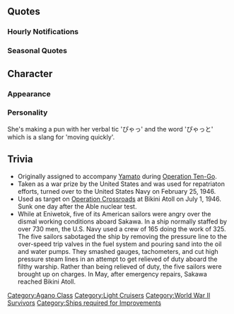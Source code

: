 {{ShipPageHeader}}

==Quotes==
{{ShipQuotes
|Introduction = ぴゃん♪　阿賀野型軽巡四番艦、酒匂です！司令、よろしくね！
|Introduction/En = Pyan♪ The fourth Agano class Light Cruiser, Sakawa! Commander, nice to meet you!

|Library = 阿賀野型軽巡姉妹の末っ子、四番艦の酒匂だよ。<br>生まれるのが遅すぎたかな、あまりお外にはいけなかった。矢矧ちゃんと一緒に行きたかったけど…舞鶴でお留守番したの。
|Library/En = I'm Sakawa, the 4th ship and the youngest of the Agano-class light cruiser sisters.<br>I was born too late, so I couldn't go outside much. I wanted to go together with Yahagi-chan... but I ended up guarding Maizuru.

|Secretary 1 = ぴゃっ！呼んだ？どうしたの？指令？
|Secretary 1/En = Pya! You called for me? Whats the matter? An order?

|Secretary 2 = ねぇ？あたしも連れてってよ！
|Secretary 2/En = Hey, take me with you!

|Secretary 3 = しれぇ！大好き！くろす…ろーど？なぁにそれ？知らないけど…多分嫌い！
|Secretary 3/En = Commander! I like you! Cross...roads? What's that? I don't know what it is...but don't think I like it!
|Secretary 3/Note = Much like Nagato, Sakawa was used by the USN during Operation Crossroads as a nuclear testing target ship

|Idle = 酒匂…ここでしれぇのことずぅっと…まってる　ずっと…ずっとね…？
|Idle/En = Sakawa...will always be here waiting for you, Commander, always, always waiting...

|Secretary Married = しれぇがんばってるねぇ～！疲れたら酒匂とぴゃっと一緒に休もうよ？
|Secretary Married/En = Commander, aren't you working a bit too hard? If you're tired, wanna have some rest together with Sakawa?

|Secretary Married/Kai = しれぇ、何時もがんばっている！偉い偉い！酒匂がぴょんとかたもんであげようか？ 酒匂うまいんだよう... ぴょん！ぴゃん！どう？
|Secretary Married/Kai/En = Admiral, you are working hard as always, so amazing.Should I massage your shoulders? I am good at it.Pyon! Pyan! How is it?

|Wedding = 司令にね？いつもぴゅううとかぴゃあああとか言っちゃうんだけどホントはね？お礼とかお礼とかお礼とか言いたくてたまらないんだよ？え？伝わってたって？ほんと！？あたしも大好き！ぴゃあああああ！
|Wedding/En = Commander, I'm always saying things like PyuUu or PyaAaa to you but...what I'm actually trying so hard to say is I'm really thankyouthankyouthankyou!...eh? You can understand? Really!? I love you too! Pyaaaa~!

|Looking At Scores = 司令にご報告！ぴょん！
|Looking At Scores/En = Reports for Commander! Pyon!

|Joining A Fleet = 軽巡酒匂　抜錨します！ちゃんと見ててね！
|Joining A Fleet/En = Light Cruiser Sakawa, setting sail! Watch me closely!

|Equipment 1 = うんうん！最新装備はいいよねぇ～！
|Equipment 1/En = Yeah! New equipments are great~!

|Equipment 2 = ぴゃああああ！いい感じ！
|Equipment 2/En = Pyaaaa! It feels good!

|Equipment 3 = ぴゅぅ！やったぁ♪
|Equipment 3/En = Pyuu! Alright♪

|Supply = 酒匂！ご飯頂きます！
|Supply/En = Sakawa! Eating a meal now!

|Docking Minor = ぴゅ～ん、直してね
|Docking Minor/En = Pyu~n, please fix it ok?

|Docking Major = 少し休むぅ～、えっ特別輸送艦とかって？ないない！
|Docking Major/En = Rest a little bit~, Eh? I looked like a special transport ship? No, no!
|Docking Major/Note = She did not participate in any WWII combat. She only worked for Repatriation Service as a transport after the surrender of Japan.

|Docking Complete = 修理終わったって！
|Docking Complete/En = Repair's over!

|Construction = あたしより新しい娘が来たよ！
|Construction/En = Someone newer than me has arrived!

|Returning From Sortie = 作戦行動が終了したよっ
|Returning From Sortie/En = The operation has ended.

|Starting A Sortie = やったぁ～！出番だ！　水雷戦隊旗艦酒匂！でます！
|Starting A Sortie/En = Yay~! It's my turn! Flagship of the Torpedo Squadron, Sakawa! Moving out!

|Battle Start = ぴゃあぁ！敵さんずらり～
|Battle Start/En = Pyaa~! Enemies in a line~!
|Battle Start/Note = She casually calls the enemy as "teki-san" (lit. "enemy-san"). Perhaps because she never faced combat.

|Attack = さぁ！片っ端からやっちゃうよ！
|Attack/En = Let's do this thoroughly!

|Night Battle = 夜戦なの？一度やってみたかったんだぁ！
|Night Battle/En = Night battle? I've always wanted to try it!

|Night Attack = 撃ちたかったんだ～！てぇ～！
|Night Attack/En = I wanted to strike~! Fire~!

|MVP = ぴゃあああ！酒匂がナンバーワン！？やったね！次も酒匂でよろしくね！
|MVP/En = Pyaaa! Sakawa is number one!? Yay~! Count on Sakawa next time as well!

|Minor Damage 1 = ぴゃあっ！？痛いよ～
|Minor Damage 1/En = Pyaa!? That hurts~

|Minor Damage 2 = ぴゃあっ！？火、火を消さなきゃ！
|Minor Damage 2/En = Pyaa!? The fire, I have to extinguish the fire!

|Major Damage = ぴゃああぁぁぁ、砲塔が、砲塔が無い！
|Major Damage/En = Pyaaaaa, the turret, the turret is gone!

|Sunk = なんで...あたしも... 矢矧ちゃん や 皆と一緒に... 行きたかった...っ。
|Sunk/En = Why...I wanted to...go together with...Yahagi-chan and everyone...
}}

===Hourly Notifications===
{{Template:Shiphourly
|00JP = 深夜0時です　酒匂眠くないし！
|00EN = It's midnight. Sakawa isn't sleepy!
|00Note = 
|01JP = 午前1時ね！　夜はこれからだぁ～！ぴゃああぁあ…　ねむ…
|01EN = It's 1 A.M! The night begins from now~! PyaAaa...I'm sleepy...
|01Note = 
|02JP = 午前2時…ねぇ…寝ててもいい…？
|02EN = 2:00A.M. May...may I go to sleep?
|02Note = 
|03JP = 午前…3時…　ぴゅうぅぅぅぅ…
|03EN = 3...A.M... pyuu...Uuu
|03Note = 
|04JP = 午前4時？　えー…4時でいいの？…うん！4時！
|04EN = 4:00A.M.? Eeh...4 O'clock. is fine?...OK! It's 4 O'clock.
|04Note = 
|05JP = 午前5時…5時かぁ…司令、何をそんなに頑張ってるの？デイリーって？
|05EN = 5:00A.M...It's already 5 huh...What are you working so hard for Admiral? What's a daily?
|05Note = 
|06JP = 午前6時！…てゆーか！あぁっ！今日酒匂時報担当だったんだ！
|06EN = 6:00A.M...by the way..! Aaah! Sakawa should be responsible for the hourlies today.
|06Note = 
|07JP = 午前7時です！　おはよーございます
|07EN = It's 7 A.M. Good morning!
|07Note = 
|08JP = 午前8時！　今日も司令、朝から素敵っ
|08EN = 8:00A.M.! Today Admiral is awesome as well.
|08Note = 
|09JP = 午前9時　今日も酒匂が張り付いちゃうからね？　ぴゅぅっ
|09EN = 9:00A.M. Today Sakawa will stick with you as well.
|09Note = 
|10JP = 午前10時　酒匂クイズ～　酒匂が好きなものな～んだっ
|10EN = 10:00A.M. Sakawa quiz~ the thing Sakawa likes, what might it be~
|10Note = 
|11JP = 午前11時です　お昼ごはんどうしよう？　え？クイズの答え？…なんだっけそれ？
|11EN = It's 11 A.M. what about your lunch? Eh? The answer for the quiz? What was it again...?
|11Note = 
|12JP = 正午で～す！　なにか食べに行こ？ねぇしれぇ～…いいでしょぅ？
|12EN = It's noon~! Wanna grab something to eat? Heey Admiral~...good idea right?
|12Note = 
|13JP = 午後1時です！　クイズの答え？…えーっと…それは私の眼の前にある…　だよ？
|13EN = It's 1 P.M.! The answer for the quiz?...Erm...well...it's right in my sight...right?
|13Note = 
|14JP = 午後2時です　しれぇの馬鹿馬鹿！答えはラーメンじゃないよぉ！しれぇだよぉ！
|14EN = It's 2 P.M. dummy dummy Admiral~! The answer is not ramen! It's you Admiral!
|14Note = 
|15JP = 午後3時です　もう…いいよぉ…司令の馬鹿…
|15EN = It's 3 P.M. dummy Admiral...geez...fine...
|15Note = 
|16JP = 午後4時です　司令頑張れっがぁんばれ～！
|16EN = It's 4 P.M. Admiral~ keep it up~! Keep it up~!!
|16Note = 
|17JP = 午後5時です。　日が陰ってきたねぇ
|17EN = It's 5 P.M. It's getting dark.
|17Note = 
|18JP = 午後6時　そろそろ夜で～す
|18EN = 6:00P.M. It'll be night time soon.
|18Note = 
|19JP = 午後7時です。　ふぅ…疲れたねぇ…ねっ
|19EN = 7:00P.M. Huh~...I'm tired...nya~
|19Note = 
|20JP = 午後8時　司令？お風呂にする？ご飯にする？それとも…　さ　か　わ？えっ？これってだめなの？なぁんでぇ！
|20EN = 8:00P.M. Admiral, wanna take a bath? Dinner? Or...wanna have Sa~ka~wa? Eh..? That's not good? Whyyy~!
|20Note = 
|21JP = 午後9時　そうだよねぇ　そろそろ疲れてきたよぉ　ちょっと休憩しよ？
|21EN = 9:00P.M. That's right...you should be tired now. How about a rest?
|21Note = 
|22JP = 午後10時　酒匂遅めの晩御飯いただいてま～ふ　もぐ…もぐ…
|22EN = 10:00P.M. Sakawa will be having her supper. Munch...munch...
|22Note = 
|23JP = 午後11時　11時ですぞぉ！　一回夜戦してそろそろ寝ちゃお？
|23EN = 11:00P.M. It's already 11 P.M.! Should we do a night battle then go to sleep soon?
|23Note = 
}}

===Seasonal Quotes===
{{Shipquoteseasonal
|Christmas2015 = 司令、メリークリスマスぴゅうー！ツリーが綺麗で、酒匂、この雰囲気好き！あの泡の飲み物は… あ、これはまだ駄目？
|Christmas2015_EN = Commander, Merry Christmas-pyuu! The tree there looks beautiful it makes me appreciate this atmosphere. What is that foamy looking drink? Ah... I can't drink it yet?
|Christmas2015_Clip = {{Audio|file=Sakawa_Christmas_2015.ogg}}
|Christmas2015_Note = Apparently Sakawa is underage

|Christmas2015_2 = 酒匂ぜんぜん寒くない。舞鶴はもうちょっと寒かったかな。…ぴゃ！
|Christmas2015_2_EN = Sakawa is not cold at all. Maizuru is little bit colder than that. Pyaa!
|Christmas2015_2_Clip = {{Audio|file=Sakawa_Christmas_2015_Secretary_2.ogg}}
|Christmas2015_2_Note = Secretary 2<br><br>Winter seasonal line

|EndofYear2015 = 大掃除！お部屋の整理もしなくちゃ、ピョン♪きゃあ、ああ、箪笥の上に手が届かないよぉ～！
|EndofYear2015_EN = Spring cleaning! I need to tidy up my room. Pyun~♪. Ahh... I can't reach the top shelves~~!
|EndofYear2015_Clip = {{Audio|file=Sakawa_End_of_Year_2015.ogg}}
|EndofYear2015_Note = 

|NewYear2016 = ピャー、ピャーー♪明っけましておめでとうございま～す！司令、今年もよろしくね！わぁ～い、おせち、美味しそう～♪
|NewYear2016_EN = Pyaa, pyaaa ♪ Happy New Year! Commander, take care of me this year, too! Waah, this New Year's food, looks delicious ♪
|NewYear2016_Clip = {{Audio|file=Sakawa_New_Year_2016.ogg}}
|NewYear2016_Note = 

|Setsubun2016 = ぴゃ！ …あ…なんか矢矧ちゃんが怒ってる。どうしたんだろ。え、鳳翔さん。これは、恵方巻？ まるかぶりで食べるのかな？
|Setsubun2016_EN = PYA! Ah... Yahagi seems to be mad for some reason. I wonder why? Hm, Houshou-san. This is... an Ehoumaki? I guess I eat this in one go?
|Setsubun2016_Clip = {{Audio|file=Sakawa_Setsubun_2016.ogg}}
|Setsubun2016_Note = 

|Valentine2016 = えへへ、司令に手作りチョコ作るんだ。ぴゃっと食べてくれるかなぁ…えへへ
|Valentine2016_EN = Ehehe, I'm going to make handmade chocolate for the commander. I wonder if he'll go "pya" when he eats it... ehehe
|Valentine2016_Clip = {{Audio|file=Sakawa_Valentine_2016.ogg}}
|Valentine2016_Note = 

|Hinamatsuri2016 = 春…矢矧ちゃんたちが、出かけて行った季節…でも、今は寂しくないよ。みんな、一緒だもん。 
|Hinamatsuri2016_EN = Spring... The season when, Yahagi-chan went out... but, I'm not feeling lonely right now. Because, I have everyone.
|Hinamatsuri2016_Clip = {{Audio|file=Sakawa Hinamatsuri 2016.ogg}}
|Hinamatsuri2016_Note = Spring line; Sakawa was originally planned to deploy with Yahagi in "Operation Ten-Go," the suicide mission of Okinawa, of spring 1945. Without enough fuel, Sakawa did not participate.

|WhiteDay2016 = ピャ！司令が酒匂チョコのお返し、くれた！もったいないけど…開けちゃおう。わー、美味しそう！
|WhiteDay2016_EN = Pya! The return gift for my chocalates has came form the admiral! It's too good but I'll open it. Waa, it looks delicious.
|WhiteDay2016_Clip = {{Audio|file=Sakawa White Day 2016.ogg}}
|WhiteDay2016_Note =

|Spring2016 = 春…矢矧ちゃんたちが、出かけて行った季節…でも、今は寂しくないよ。みんな、一緒だもん。	
|Spring2016_EN = Spring... The season when, Yahagi-chan went out... but, I'm not feeling lonely right now. Because, I have everyone.	
|Spring2016_Clip = {{Audio|file=Sakawa Hinamatsuri 2016.ogg}}
|Spring2016_Note = From [[Seasonal/Hinamatsuri_2016]]<br>Sakawa was originally planned to deploy with Yahagi in "Operation Ten-Go," the suicide mission of Okinawa, of spring 1945. Without enough fuel, Sakawa did not participate.

|ThirdAnniversary2016 = ぴょおん！三周年ですって！司令おめでとう、酒匂も嬉しい！ぴゃっとお祝いしたいね
|ThirdAnniversary2016_EN = Pyon! I heard it's our third anniversary! Congrats, Commander. Sakawa is happy! Let's celebrate with a Pya~
|ThirdAnniversary2016_Clip = {{Audio|file=Sakawa_Third_Anniversary.ogg}}
|ThirdAnniversary2016_Note = 

|RainySeason2016 = ピャー。雨の日が多いピャー。梅雨の季節は、あまりお外にいけないね。ふぇ…
|RainySeason2016_EN = Pyaa. So many days of rain, pyaa. I can't go out much during the rainy season. Fueen...
|RainySeason2016_Clip = {{Audio|file=Sakawa_Rainy_Season_2016.ogg}}
|RainySeason2016_Note = 
}}

==Character==
===Appearance===
===Personality===
She's making a pun with her verbal tic 'ぴゃっ' and the word 'ぴゃっと' which is a slang for 'moving quickly'.

==Trivia==
*Originally assigned to accompany [[Yamato]] during [http://en.wikipedia.org/wiki/Operation_Ten-Go Operation Ten-Go].
*Taken as a war prize by the United States and was used for repatriaton efforts, turned over to the United States Navy on February 25, 1946.
*Used as target on [http://en.wikipedia.org/wiki/Operation_Crossroads Operation Crossroads] at Bikini Atoll on July 1, 1946. Sunk one day after the Able nuclear test.
*While at Eniwetok, five of its American sailors were angry over the dismal working conditions aboard Sakawa. In a ship normally staffed by over 730 men, the U.S. Navy used a crew of 165 doing the work of 325. The five sailors sabotaged the ship by removing the pressure line to the over-speed trip valves in the fuel system and pouring sand into the oil and water pumps. They smashed gauges, tachometers, and cut high pressure steam lines in an attempt to get relieved of duty aboard the filthy warship. Rather than being relieved of duty, the five sailors were brought up on charges. In May, after emergency repairs, Sakawa reached Bikini Atoll.

{{ShipPageFooter}}
[[Category:Agano Class]]
[[Category:Light Cruisers]]
[[Category:World War II Survivors]]
[[Category:Ships required for Improvements]]